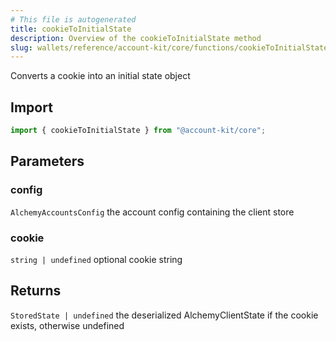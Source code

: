 ```yaml
---
# This file is autogenerated
title: cookieToInitialState
description: Overview of the cookieToInitialState method
slug: wallets/reference/account-kit/core/functions/cookieToInitialState
---
```


Converts a cookie into an initial state object

## Import

```ts
import { cookieToInitialState } from "@account-kit/core";
```

## Parameters

### config

`AlchemyAccountsConfig`
the account config containing the client store

### cookie

`string | undefined`
optional cookie string

## Returns

`StoredState | undefined`
the deserialized AlchemyClientState if the cookie exists, otherwise undefined

